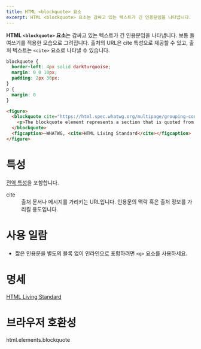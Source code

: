 ```yaml
---
title: HTML <blockquote> 요소
excerpt: HTML <blockquote> 요소는 감싸고 있는 텍스트가 긴 인용문임을 나타냅니다.
---
```


**HTML `<blockquote>` 요소**는 감싸고 있는 텍스트가 긴 인용문임을 나타냅니다. 보통 들여쓰기를 적용한 모습으로 그려집니다. 출처의 URL은 <TermLink>cite</TermLink> 특성으로 제공할 수 있고, 출처 텍스트는 `<cite>` 요소로 나타낼 수 있습니다.

```css name=main hidden
blockquote {
  border-left: 4px solid darkturquoise;
  margin: 0 0 10px;
  padding: 2px 30px;
}
p {
  margin: 0
}
```
```html name=main
<figure>
  <blockquote cite="https://html.spec.whatwg.org/multipage/grouping-content.html#the-blockquote-element">
    <p>The blockquote element represents a section that is quoted from another source.</p>
  </blockquote>
  <figcaption>—WHATWG, <cite>HTML Living Standard</cite></figcaption>
</figure>
```

<LiveExample height={80} name="main" />

# 특성

[전역 특성](/docs/Web/HTML/Global_attributes)을 포함합니다.

<dl>
  <Term>cite</Term>
  <dd>출처 문서나 메시지를 가리키는 URL입니다. 인용문의 맥락 혹은 출처 정보를 가리킬 용도입니다.</dd>
</dl>

# 사용 일람

- 짧은 인용문을 별도의 블록 없이 인라인으로 포함하려면 `<q>` 요소를 사용하세요.

# 명세

[HTML Living Standard](https://html.spec.whatwg.org/multipage/semantics.html#the-blockquote-element)

# 브라우저 호환성

<BrowserCompat>html.elements.blockquote</BrowserCompat>
